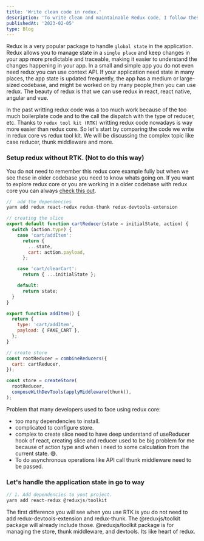 ```yaml
---
title: 'Write clean code in redux.'
description: 'To write clean and maintainable Redux code, I follow these best practices and principles'
publishedAt: '2023-02-05'
type: Blog
---
```


Redux is a very popular package to handle `global state` in the application. Redux allows you to manage
state in a `single place` and keep changes in your app more predictable and traceable, making it easier to understand
the changes happening in your app. In a small and simple app you do not even need redux you can use context API.
If your application need state in many places, the app state is updated frequently, the app has a medium or large-sized codebase,
and might be worked on by many people,then you can use redux. The beauty of redux is that we can use redux in react, react native, angular and vue.

In the past writting redux code was a too much work because of the too much boilerplate code and to the call the dispatch with the type of
reducer, etc. Thanks to `redux tool kit (RTK)` writting redux code nowadays is way more easier than redux core. So let's start by comparing the
code we write in redux core vs redux tool kit. We will be discussing the complex topic like case reducer, thunk middleware and more.

### Setup redux without RTK. (Not to do this way)

You do not need to remember this redux core example fully but when we see these in older codebase you need to know whats going on.
If you want to explore redux core or you are working in a older codebase with redux core you can always [check this out](https://redux.js.org/tutorials/fundamentals/part-1-overview).

```js
//  add the dependencies
yarn add redux react-redux redux-thunk redux-devtools-extension
```

```js
// creating the slice
export default function cartReducer(state = initialState, action) {
  switch (action.type) {
    case 'cart/addItem':
      return {
        ...state,
        cart: action.payload,
      };

    case 'cart/clearCart':
      return { ...initialState };

    default:
      return state;
  }
}

export function addItem() {
  return {
    type: 'cart/addItem',
    payload: { FAKE_CART },
  };
}
```

```js
// create store
const rootReducer = combineReducers({
  cart: cartReducer,
});

const store = createStore(
  rootReducer,
  composeWithDevTools(applyMiddleware(thunk)),
);
```

Problem that many developers used to face using redux core:

- too many dependencies to install.
- complicated to configure store.
- complex to create slice need to have deep understand of useReducer hook of react, creating slice and reducer used to be big problem for me because of action type and when i need to some calculation from the current state. 😅.
- To do asynchronous operations like API call thunk middleware need to be passed.

### Let's handle the application state in go to way

```js
// 1. Add dependencies to yout project.
yarn add react-redux @reduxjs/toolkit
```

The first difference you will see when you use RTK is you do not need to add redux-devtools-extension and redux-thunk. The @reduxjs/toolkit
package will already include those. @reduxjs/toolkit package is for managing the store, thunk middleware, and devtools. Its like heart of redux.
